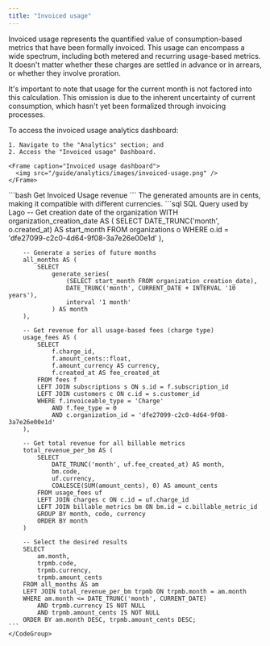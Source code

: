 ```yaml
---
title: "Invoiced usage"
---
```


Invoiced usage represents the quantified value of consumption-based metrics that have been formally invoiced.
This usage can encompass a wide spectrum, including both metered and recurring usage-based metrics.
It doesn't matter whether these charges are settled in advance or in arrears, or whether they involve proration.

It's important to note that usage for the current month is not factored into this calculation.
This omission is due to the inherent uncertainty of current consumption, which hasn't yet been formalized through
invoicing processes.

<Tabs>
  <Tab title="Dashboard"> 
    To access the invoiced usage analytics dashboard:

    1. Navigate to the "Analytics" section; and
    2. Access the "Invoiced usage" Dashboard.

    <Frame caption="Invoiced usage dashboard">
      <img src="/guide/analytics/images/invoiced-usage.png" />
    </Frame>

   </Tab>
     <Tab title="API">
    <CodeGroup>
    ```bash Get Invoiced Usage revenue 
    ```
    </CodeGroup>
  </Tab>
  <Tab title="SQL Query">
    <Info>
       The generated amounts are in cents, making it compatible with different currencies.
    </Info>
    <CodeGroup>
    ```sql SQL Query used by Lago
        -- Get creation date of the organization
        WITH organization_creation_date AS (
            SELECT
                DATE_TRUNC('month', o.created_at) AS start_month
            FROM organizations o
            WHERE o.id = 'dfe27099-c2c0-4d64-9f08-3a7e26e00e1d'
        ),

        -- Generate a series of future months
        all_months AS (
            SELECT
                generate_series(
                    (SELECT start_month FROM organization_creation_date),
                    DATE_TRUNC('month', CURRENT_DATE + INTERVAL '10 years'),
                    interval '1 month'
                ) AS month
        ),

        -- Get revenue for all usage-based fees (charge type)
        usage_fees AS (
            SELECT
                f.charge_id,
                f.amount_cents::float,
                f.amount_currency AS currency,
                f.created_at AS fee_created_at
            FROM fees f
            LEFT JOIN subscriptions s ON s.id = f.subscription_id
            LEFT JOIN customers c ON c.id = s.customer_id
            WHERE f.invoiceable_type = 'Charge'
                AND f.fee_type = 0
                AND c.organization_id = 'dfe27099-c2c0-4d64-9f08-3a7e26e00e1d'
        ),

        -- Get total revenue for all billable metrics
        total_revenue_per_bm AS (
            SELECT
                DATE_TRUNC('month', uf.fee_created_at) AS month,
                bm.code,
                uf.currency,
                COALESCE(SUM(amount_cents), 0) AS amount_cents
            FROM usage_fees uf
            LEFT JOIN charges c ON c.id = uf.charge_id
            LEFT JOIN billable_metrics bm ON bm.id = c.billable_metric_id
            GROUP BY month, code, currency
            ORDER BY month
        )

        -- Select the desired results
        SELECT
            am.month,
            trpmb.code,
            trpmb.currency,
            trpmb.amount_cents
        FROM all_months AS am
        LEFT JOIN total_revenue_per_bm trpmb ON trpmb.month = am.month
        WHERE am.month <= DATE_TRUNC('month', CURRENT_DATE)
            AND trpmb.currency IS NOT NULL
            AND trpmb.amount_cents IS NOT NULL
        ORDER BY am.month DESC, trpmb.amount_cents DESC;
    ```
    </CodeGroup>

  </Tab>
</Tabs>
